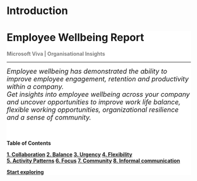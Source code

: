 Introduction
=====================================

<div class="jumbotron" style="background-color:#FFFFFF;">
<!--<img src="Microsoft-Viva-Insights-logo.png" style="float:right;width:180px;height:180px;">-->
  <h1 class="display-4">Employee Wellbeing Report</h1>
  <p class="lead" style="color:gray;"> <B> Microsoft Viva | Organisational Insights </B></p>
  <hr class="my-4">
  <p>  <font size="+1"> <em> Employee wellbeing has demonstrated the ability to improve employee engagement, retention and productivity within a company. 
  <br> Get insights into employee wellbeing across your company and uncover opportunities to improve work life balance, flexible working opportunities, organizational resilience and a sense of community. </em> </font></p>
  <br>
  <h4>Table of Contents</p>
  <div class="row">
  <div class="col-md-6"><!-- first column -->
  <div class="list-group">
  <a href="#collaboration" class="list-group-item">1. Collaboration</a>
  <a href="#balance" class="list-group-item">2. Balance</a>
  <a href="#urgency" class="list-group-item">3. Urgency</a>
  <a href="#flexibility" class="list-group-item">4. Flexibility</a>
  </div>
  </div>
  <div class="col-md-6"><!-- second column -->
  <div class="list-group">
  <a href="#activity-patterns" class="list-group-item">5. Activity Patterns</a>
  <a href="#focus" class="list-group-item">6. Focus</a>
  <a href="#community" class="list-group-item">7. Community</a>
  <a href="#informal-communication" class="list-group-item">8. Informal communication</a>
  </div>
  </div>
  </div>
  <p class="lead">
    <a class="btn btn-primary btn-lg" href="#collaboration" role="button">Start exploring</a>
  </p>
</div>
<br>
